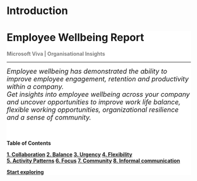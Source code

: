 Introduction
=====================================

<div class="jumbotron" style="background-color:#FFFFFF;">
<!--<img src="Microsoft-Viva-Insights-logo.png" style="float:right;width:180px;height:180px;">-->
  <h1 class="display-4">Employee Wellbeing Report</h1>
  <p class="lead" style="color:gray;"> <B> Microsoft Viva | Organisational Insights </B></p>
  <hr class="my-4">
  <p>  <font size="+1"> <em> Employee wellbeing has demonstrated the ability to improve employee engagement, retention and productivity within a company. 
  <br> Get insights into employee wellbeing across your company and uncover opportunities to improve work life balance, flexible working opportunities, organizational resilience and a sense of community. </em> </font></p>
  <br>
  <h4>Table of Contents</p>
  <div class="row">
  <div class="col-md-6"><!-- first column -->
  <div class="list-group">
  <a href="#collaboration" class="list-group-item">1. Collaboration</a>
  <a href="#balance" class="list-group-item">2. Balance</a>
  <a href="#urgency" class="list-group-item">3. Urgency</a>
  <a href="#flexibility" class="list-group-item">4. Flexibility</a>
  </div>
  </div>
  <div class="col-md-6"><!-- second column -->
  <div class="list-group">
  <a href="#activity-patterns" class="list-group-item">5. Activity Patterns</a>
  <a href="#focus" class="list-group-item">6. Focus</a>
  <a href="#community" class="list-group-item">7. Community</a>
  <a href="#informal-communication" class="list-group-item">8. Informal communication</a>
  </div>
  </div>
  </div>
  <p class="lead">
    <a class="btn btn-primary btn-lg" href="#collaboration" role="button">Start exploring</a>
  </p>
</div>
<br>
